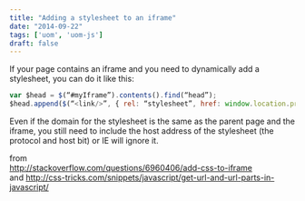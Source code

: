 ```yaml
---
title: "Adding a stylesheet to an iframe"
date: "2014-09-22"
tags: ['uom', 'uom-js'] 
draft: false
---
```


If your page contains an iframe and you need to dynamically add a stylesheet, you can do it like this:

```js
var $head = $(“#myIframe”).contents().find(“head”);  
$head.append($(“<link/>”, { rel: “stylesheet”, href: window.location.protocol + “//” + window.location.host + “/mystyles/mystylesheet.css”, type: “text/css” }));
```

Even if the domain for the stylesheet is the same as the parent page and the iframe, you still need to include the host address of the stylesheet (the protocol and host bit) or IE will ignore it.

from  
http://stackoverflow.com/questions/6960406/add-css-to-iframe  
and 
http://css-tricks.com/snippets/javascript/get-url-and-url-parts-in-javascript/  
